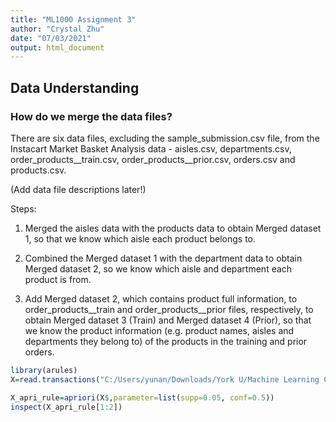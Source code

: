 ---
title: "ML1000 Assignment 3"
author: "Crystal Zhu"
date: "07/03/2021"
output: html_document
---

## Data Understanding


### How do we merge the data files?


There are six data files, excluding the sample_submission.csv file, from the Instacart Market Basket Analysis data - aisles.csv, departments.csv, order_products__train.csv, order_products__prior.csv, orders.csv and products.csv.

(Add data file descriptions later!)

Steps:

1. Merged the aisles data with the products data to obtain Merged dataset 1, so that we know which aisle each product belongs to.

2. Combined the Merged dataset 1 with the department data to obtain Merged dataset 2, so we know which aisle and department each product is from.

3. Add Merged dataset 2, which contains product full information, to order_products__train and order_products__prior files, respectively, to obtain Merged dataset 3 (Train) and Merged dataset 4 (Prior), so that we know the product information (e.g. product names, aisles and departments they belong to) of the products in the training and prior orders.






```{r}
library(arules)
X=read.transactions("C:/Users/yunan/Downloads/York U/Machine Learning Cert/Assignment 3/data/orders_TRAIN_products_MERGED.csv")

X_apri_rule=apriori(X$,parameter=list(supp=0.05, conf=0.5))
inspect(X_apri_rule[1:2])
```



